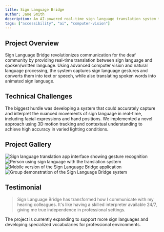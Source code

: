 ```yaml
---
title: Sign Language Bridge
author: Jane Smith
description: An AI-powered real-time sign language translation system that enables seamless communication between deaf and hearing individuals
tags: ["accessibility", "ai", "computer-vision"] 
---
```


## Project Overview

Sign Language Bridge revolutionizes communication for the deaf community by providing real-time translation between sign language and spoken/written language. Using advanced computer vision and natural language processing, the system captures sign language gestures and converts them into text or speech, while also translating spoken words into animated sign language.


<BreakoutImage src="/projects/project-image-2.png" />

## Technical Challenges

The biggest hurdle was developing a system that could accurately capture and interpret the nuanced movements of sign language in real-time, including facial expressions and hand positions. We implemented a novel approach using 3D motion tracking and contextual understanding to achieve high accuracy in varied lighting conditions.

## Project Gallery

<div class="grid grid-cols-1 gap-4 md:grid-cols-2">
  <Image
    src="/projects/project-image-2.png"
    alt="Sign language translation app interface showing gesture recognition"
    width={1200}
    height={600}
    class="h-[250px] w-full rounded-lg object-cover"
  />
  <Image
    src="/projects/project-image-3.png"
    alt="Person using sign language with the translation system"
    width={1200}
    height={600}
    class="h-[250px] w-full rounded-lg object-cover"
  />
  <Image
    src="/projects/project-image-4.png"
    alt="Mobile version of the Sign Language Bridge application"
    width={1200}
    height={600}
    class="h-[250px] w-full rounded-lg object-cover"
  />
  <Image
    src="/projects/project-image-5.png"
    alt="Group demonstration of the Sign Language Bridge system"
    width={1200}
    height={600}
    class="h-[250px] w-full rounded-lg object-cover"
  />
</div>

## Testimonial

<BlockQuote author="David Chen, Software Engineer">
  Sign Language Bridge has transformed how I communicate with my hearing colleagues. It's like having a skilled
  interpreter available 24/7, giving me true independence in professional settings.
</BlockQuote>

<BreakoutImage src="/projects/project-image-3.png" />

The project is currently expanding to support more sign languages and developing specialized vocabularies for professional environments.
